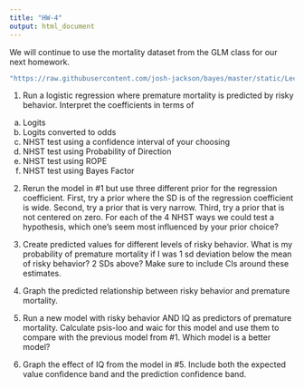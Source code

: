```yaml
---
title: "HW-4"
output: html_document
---
```


We will continue to use the mortality dataset from the GLM class for our next homework. 

```r
"https://raw.githubusercontent.com/josh-jackson/bayes/master/static/Lectures/mortality.csv"
```


1. Run a logistic regression where premature mortality is predicted by risky behavior. Interpret the coefficients in terms of 

a. Logits
b. Logits converted to odds
c. NHST test using a confidence interval of your choosing
d. NHST test using Probability of Direction
e. NHST test using ROPE
f. NHST test using Bayes Factor

2. Rerun the model in #1 but use three different prior for the regression coefficient. First, try a prior where the SD is of the regression coefficient is wide. Second, try a prior that is very narrow. Third, try a prior that is not centered on zero. For each of the 4 NHST ways we could test a hypothesis, which one's seem most influenced by your prior choice?   

3. Create predicted values for different levels of risky behavior. What is my probability of premature mortality if I was 1 sd deviation below the mean of risky behavior? 2 SDs above? Make sure to include CIs around these estimates. 

4. Graph the predicted relationship between risky behavior and premature mortality.

5. Run a new model with risky behavior AND IQ as predictors of premature mortality. Calculate psis-loo and waic for this model and use them to compare with the previous model from #1. Which model is a better model? 

6. Graph the effect of IQ from the model in #5. Include both the expected value confidence band and the prediction confidence band. 